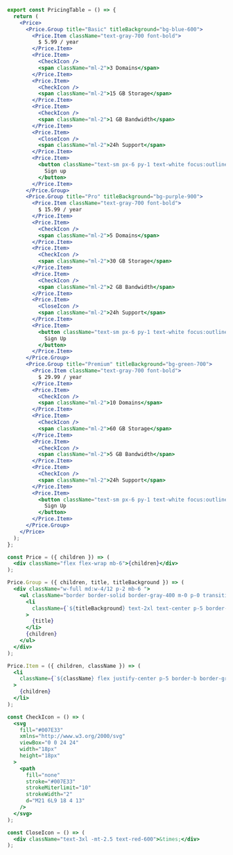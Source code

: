 ```jsx
export const PricingTable = () => {
  return (
    <Price>
      <Price.Group title="Basic" titleBackground="bg-blue-600">
        <Price.Item className="text-gray-700 font-bold">
          $ 5.99 / year
        </Price.Item>
        <Price.Item>
          <CheckIcon />
          <span className="ml-2">3 Domains</span>
        </Price.Item>
        <Price.Item>
          <CheckIcon />
          <span className="ml-2">15 GB Storage</span>
        </Price.Item>
        <Price.Item>
          <CheckIcon />
          <span className="ml-2">1 GB Bandwidth</span>
        </Price.Item>
        <Price.Item>
          <CloseIcon />
          <span className="ml-2">24h Support</span>
        </Price.Item>
        <Price.Item>
          <button className="text-sm px-6 py-1 text-white focus:outline-none bg-blue-600">
            Sign up
          </button>
        </Price.Item>
      </Price.Group>
      <Price.Group title="Pro" titleBackground="bg-purple-900">
        <Price.Item className="text-gray-700 font-bold">
          $ 15.99 / year
        </Price.Item>
        <Price.Item>
          <CheckIcon />
          <span className="ml-2">5 Domains</span>
        </Price.Item>
        <Price.Item>
          <CheckIcon />
          <span className="ml-2">30 GB Storage</span>
        </Price.Item>
        <Price.Item>
          <CheckIcon />
          <span className="ml-2">2 GB Bandwidth</span>
        </Price.Item>
        <Price.Item>
          <CloseIcon />
          <span className="ml-2">24h Support</span>
        </Price.Item>
        <Price.Item>
          <button className="text-sm px-6 py-1 text-white focus:outline-none bg-purple-900">
            Sign Up
          </button>
        </Price.Item>
      </Price.Group>
      <Price.Group title="Premium" titleBackground="bg-green-700">
        <Price.Item className="text-gray-700 font-bold">
          $ 29.99 / year
        </Price.Item>
        <Price.Item>
          <CheckIcon />
          <span className="ml-2">10 Domains</span>
        </Price.Item>
        <Price.Item>
          <CheckIcon />
          <span className="ml-2">60 GB Storage</span>
        </Price.Item>
        <Price.Item>
          <CheckIcon />
          <span className="ml-2">5 GB Bandwidth</span>
        </Price.Item>
        <Price.Item>
          <CheckIcon />
          <span className="ml-2">24h Support</span>
        </Price.Item>
        <Price.Item>
          <button className="text-sm px-6 py-1 text-white focus:outline-none bg-green-700">
            Sign Up
          </button>
        </Price.Item>
      </Price.Group>
    </Price>
  );
};

const Price = ({ children }) => (
  <div className="flex flex-wrap mb-6">{children}</div>
);

Price.Group = ({ children, title, titleBackground }) => (
  <div className="w-full md:w-4/12 p-2 mb-6 ">
    <ul className="border border-solid border-gray-400 m-0 p-0 transition-all duration-300 ease-linear">
      <li
        className={`${titleBackground} text-2xl text-center p-5 border-b border-gray-300 text-white`}
      >
        {title}
      </li>
      {children}
    </ul>
  </div>
);

Price.Item = ({ children, className }) => (
  <li
    className={`${className} flex justify-center p-5 border-b border-gray-100  text-sm`}
  >
    {children}
  </li>
);

const CheckIcon = () => (
  <svg
    fill="#007E33"
    xmlns="http://www.w3.org/2000/svg"
    viewBox="0 0 24 24"
    width="18px"
    height="18px"
  >
    <path
      fill="none"
      stroke="#007E33"
      strokeMiterlimit="10"
      strokeWidth="2"
      d="M21 6L9 18 4 13"
    />
  </svg>
);

const CloseIcon = () => (
  <div className="text-3xl -mt-2.5 text-red-600">&times;</div>
);
```
